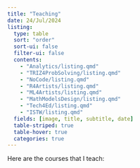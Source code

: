 ```yaml
---
title: "Teaching"
date: 24/Jul/2024
listing: 
  type: table
  sort: "order"
  sort-ui: false
  filter-ui: false
  contents: 
    - "Analytics/listing.qmd"
    - "TRIZ4ProbSolving/listing.qmd"
    - "NoCode/listing.qmd"
    - "R4Artists/listing.qmd"
    - "ML4Artists/listing.qmd"
    - "MathModelsDesign/listing.qmd"
    - "Tech4Ed/listing.qmd"
    - "ISTW/listing.qmd"
  fields: [image, title, subtitle, date]
  table-striped: true
  table-hover: true
  categories: true
---
```


Here are the courses that I teach:
